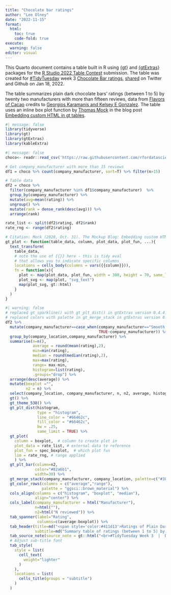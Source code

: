 ```yaml
---
title: "Chocolate bar ratings"
author: "Lee Olney"
date: "2022-11-15"
format: 
  html:
    toc: true
    code-fold: true
execute: 
  warning: false
editor: visual
---
```


This Quarto document contains a table built in R using [{gt}](https://gt.rstudio.com/) and [{gtExtras}](https://jthomasmock.github.io/gtExtras/) packages for the [R Studio 2022 Table Contest](https://www.rstudio.com/blog/rstudio-table-contest-2022/) submission. The table was created for [#TidyTuesday](https://github.com/rfordatascience/tidytuesday) week 3 [Chocolate Bar ratings](https://github.com/rfordatascience/tidytuesday/blob/master/data/2022/2022-01-18/readme.md), [shared](https://twitter.com/leeolney3/status/1483378919957008387) on Twitter and Github on Jan 18, 2022.

The table summarizes plain dark chocolate bars' ratings (between 1 to 5) by twenty two manufacturers with more than fifteen reviews, data from [Flavors of Cacao](http://flavorsofcacao.com/chocolate_database.html) credits to [Georgios Karamanis and Kelsey E Gonzalez](https://github.com/rfordatascience/tidytuesday/issues/408). The table uses an inline box plot function by [Thomas Mock](https://themockup.blog/about.html) in the blog post [Embedding custom HTML in gt tables](https://themockup.blog/posts/2020-10-31-embedding-custom-features-in-gt-tables/).

```r
#| message: false
library(tidyverse)
library(gt)
library(gtExtras)
library(kableExtra)
```

```r
#| message: false
choco<- readr::read_csv('https://raw.githubusercontent.com/rfordatascience/tidytuesday/master/data/2022/2022-01-18/chocolate.csv')
```

```r
# Get company_manufacturer with more than 15 reviews
df1 = choco %>% count(company_manufacturer, sort=T) %>% filter(n>15)

# Table data
df2 = choco %>% 
  filter(company_manufacturer %in% df1$company_manufacturer)  %>% 
  group_by(company_manufacturer) %>%
  mutate(avg=mean(rating)) %>%
  ungroup() %>%
  mutate(rank = dense_rank(desc(avg))) %>%
  arrange(rank)

rate_list <- split(df2$rating, df2$rank)
rate_rng <- range(df2$rating)
```

```r
# Citation: Mock (2020, Oct. 31). The Mockup Blog: Embedding custom HTML in gt tables. Retrieved from https://themockup.blog/posts/2020-10-31-embedding-custom-features-in-gt-tables/
gt_plot <- function(table_data, column, plot_data, plot_fun, ...){
  text_transform(
    table_data,
    # note the use of {{}} here - this is tidy eval
    # that allows you to indicate specific columns
    locations = cells_body(columns = vars({{column}})),
    fn = function(x){
      plot <- map(plot_data, plot_fun, width = 300, height = 70, same_lim = TRUE, ...)
      plot_svg <- map(plot, "svg_text")
      map(plot_svg, gt::html)
    }
  )
}
```

```r
#| warning: false
# replaced gt_sparkline() with gt_plt_dist() in gtExtras version 0.4.4.9000
# replaced colors with palette in gt_merge_stack in gtExtras version 0.4.4.9000
df2 %>%
  mutate(company_manufacturer==case_when(company_manufacturer=="Smooth Chocolator, The" ~ "The Smooth Chocolator", 
                                         TRUE~company_manufacturer)) %>%
  group_by(company_location,company_manufacturer) %>%
  summarise(n=n(),
            average = round(mean(rating),2),
            min=min(rating),
            median = round(median(rating),2),
            max=max(rating),
            range= max-min,
            histogram=list(rating),
            .groups="drop") %>%
  arrange(desc(average)) %>%
  mutate(boxplot ="",
         n2 = n) %>%
  select(company_location, company_manufacturer, n, n2, average, histogram, min, median, max, range, boxplot) %>%
  gt() %>%
  gt_theme_538() %>%
  gt_plt_dist(histogram, 
              type = "histogram", 
              line_color = "#66462c", 
              fill_color = "#66462c", 
              bw = .25, 
              same_limit = TRUE) %>%
  gt_plot(
    column = boxplot,  # column to create plot in 
    plot_data = rate_list, # external data to reference
    plot_fun = spec_boxplot,  # which plot fun
    lim = rate_rng, # range applied
    ) %>%
  gt_plt_bar(column=n2, 
             color="#82a6b1",
             width=30) %>%
  gt_merge_stack(company_manufacturer, company_location, palette=c("#38160d","grey")) %>%
  gt_color_rows(columns = c("average","range"),
                palette = "ggsci::brown_material") %>%
  cols_align(columns = c("histogram", "boxplot", "median"),
             align="center") %>%
  cols_label(company_manufacturer = html("Manufacturer"),
             n=html(""),
             n2=html("N reviewed")) %>%
  tab_spanner(label="Rating", 
              columns=c(average:boxplot)) %>%
  tab_header(title=md("<span style='color:#411d13'>Ratings of Plain Dark Chocolate Bar</span>"),
             subtitle=md("Summary table of ratings (between 1 to 5) by 22 manufacturers with more than 15 reviews, according to *Flavors of Cacao*.")) %>%
  tab_source_note(source_note = gt::html("<br>#TidyTuesday Week 3  |  Data source: Flavors of Cacao, by way of Georgios and Kelsey  |  Inline boxplot function from Thomas Mock")) %>%
  # Adjust sub-title font
  tab_style(
    style = list(
      cell_text(
        weight="lighter"
      )
    ),
    locations = list(
      cells_title(groups = "subtitle")
    )
  )  
```
